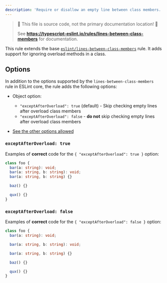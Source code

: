 ```yaml
---
description: 'Require or disallow an empty line between class members.'
---
```



> 🛑 This file is source code, not the primary documentation location! 🛑
>
> See **https://typescript-eslint.io/rules/lines-between-class-members** for documentation.

This rule extends the base [`eslint/lines-between-class-members`](https://eslint.org/docs/rules/lines-between-class-members) rule.
It adds support for ignoring overload methods in a class.

## Options

In addition to the options supported by the `lines-between-class-members` rule in ESLint core, the rule adds the following options:

- Object option:

  - `"exceptAfterOverload": true` (default) - Skip checking empty lines after overload class members
  - `"exceptAfterOverload": false` - **do not** skip checking empty lines after overload class members

- [See the other options allowed](https://github.com/eslint/eslint/blob/main/docs/rules/lines-between-class-members.md#options)

### `exceptAfterOverload: true`

Examples of **correct** code for the `{ "exceptAfterOverload": true }` option:

```ts option='"always", { "exceptAfterOverload": true }' showPlaygroundButton
class foo {
  bar(a: string): void;
  bar(a: string, b: string): void;
  bar(a: string, b: string) {}

  baz() {}

  qux() {}
}
```

### `exceptAfterOverload: false`

Examples of **correct** code for the `{ "exceptAfterOverload": false }` option:

```ts option='"always", { "exceptAfterOverload": false }' showPlaygroundButton
class foo {
  bar(a: string): void;

  bar(a: string, b: string): void;

  bar(a: string, b: string) {}

  baz() {}

  qux() {}
}
```
